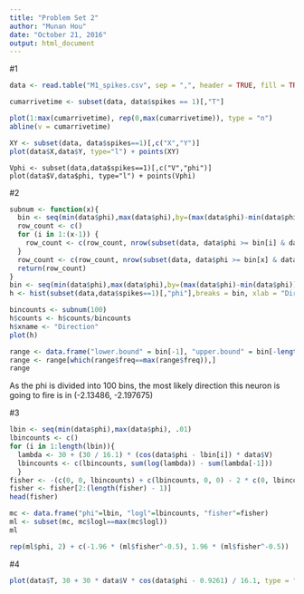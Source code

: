 ```yaml
---
title: "Problem Set 2"
author: "Munan Hou"
date: "October 21, 2016"
output: html_document
---
```


#1

```r
data <- read.table("M1_spikes.csv", sep = ",", header = TRUE, fill = TRUE)
```

```r
cumarrivetime <- subset(data, data$spikes == 1)[,"T"]
```

```r
plot(1:max(cumarrivetime), rep(0,max(cumarrivetime)), type = "n")
abline(v = cumarrivetime)
```

```r
XY <- subset(data, data$spikes==1)[,c("X","Y")]
plot(data$X,data$Y, type="l") + points(XY)
```

```rv
Vphi <- subset(data,data$spikes==1)[,c("V","phi")]
plot(data$V,data$phi, type="l") + points(Vphi)
```

#2

```r
subnum <- function(x){
  bin <- seq(min(data$phi),max(data$phi),by=(max(data$phi)-min(data$phi))/x)
  row_count <- c()
  for (i in 1:(x-1)) {
    row_count <- c(row_count, nrow(subset(data, data$phi >= bin[i] & data$phi < bin[i+1])))
  }
  row_count <- c(row_count, nrow(subset(data, data$phi >= bin[x] & data$phi <= bin[x+1])))
  return(row_count)
}
bin <- seq(min(data$phi),max(data$phi),by=(max(data$phi)-min(data$phi))/100)
h <- hist(subset(data,data$spikes==1)[,"phi"],breaks = bin, xlab = "Direction")
```

```r
bincounts <- subnum(100)
h$counts <- h$counts/bincounts
h$xname <- "Direction"
plot(h)
```

```r
range <- data.frame("lower.bound" = bin[-1], "upper.bound" = bin[-length(bin)], "freq" = h$counts)
range <- range[which(range$freq==max(range$freq)),]
range
```

As the phi is divided into 100 bins, the most likely direction this neuron is going to fire is in (-2.13486, -2.197675)

#3

```r
lbin <- seq(min(data$phi),max(data$phi), .01)
lbincounts <- c()
for (i in 1:length(lbin)){
  lambda <- 30 + (30 / 16.1) * (cos(data$phi - lbin[i]) * data$V)
  lbincounts <- c(lbincounts, sum(log(lambda)) - sum(lambda[-1]))
  }
fisher <- -(c(0, 0, lbincounts) + c(lbincounts, 0, 0) - 2 * c(0, lbincounts, 0)) / .01^2
fisher <- fisher[2:(length(fisher) - 1)]
head(fisher)
```


```r
mc <- data.frame("phi"=lbin, "logl"=lbincounts, "fisher"=fisher)
ml <- subset(mc, mc$logl==max(mc$logl))
ml
```

```r
rep(ml$phi, 2) + c(-1.96 * (ml$fisher^-0.5), 1.96 * (ml$fisher^-0.5))
```

#4

```r
plot(data$T, 30 + 30 * data$V * cos(data$phi - 0.9261) / 16.1, type = "l",xlab = "ms", ylab = "lambdahat")
```




















































